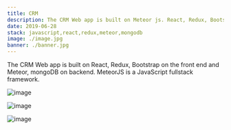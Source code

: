 ```yaml
---
title: CRM
description: The CRM Web app is built on Meteor js. React, Redux, Bootstrap on the front end and Meteor on backend.
date: 2019-06-28
stack: javascript,react,redux,meteor,mongodb
image: ./image.jpg
banner: ./banner.jpg
---
```


The CRM Web app is built on React, Redux, Bootstrap on the front end and Meteor, mongoDB on backend. MeteorJS is a JavaScript fullstack framework.


<Row>
<Col>

![image](./one.jpg)

</Col>
<Col>

![image](./two.jpg)

</Col>
</Row>

<Row>
<Col>

![image](./three.jpg)

</Col>
</Row>

<Row>



</Row>